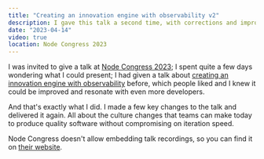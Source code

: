 ```yaml
---
title: "Creating an innovation engine with observability v2"
description: I gave this talk a second time, with corrections and improvements :) 
date: "2023-04-14"
video: true
location: Node Congress 2023
---
```



I was invited to give a talk at [Node Congress 2023](https://portal.gitnation.org/events/node-congress-2023); I spent quite a few days wondering what I could present; I had given a talk about [creating an innovation engine with observability](./creating-an-innovation-engine-with-observability-v1) before, which people liked and I knew it could be improved and resonate with even more developers.

And that's exactly what I did. I made a few key changes to the talk and delivered it again. All about the culture changes that teams can make today to produce quality software without compromising on iteration speed.

Node Congress doesn't allow embedding talk recordings, so you can find it on [their website](https://portal.gitnation.org/contents/creating-an-innovation-engine-with-observability).
